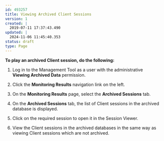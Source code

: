 ---
id: 493257
title: Viewing Archived Client Sessions
version: 1
created: |
  2019-07-11 17:37:43.490
updated: |
  2024-11-06 11:45:40.353
status: draft
type: Page
---

**To play an archived Client session, do the following:**

1. Log in to the Management Tool as a user with the administrative **Viewing Archived Data** permission.

2. Click the **Monitoring Results** navigation link on the left.

3. On the **Monitoring Results** page, select the **Archived Sessions** tab.

4. On the **Archived Sessions** tab, the list of Client sessions in the archived database is displayed.

5. Click on the required session to open it in the Session Viewer.

6. View the Client sessions in the archived databases in the same way as viewing Client sessions which are not archived.

